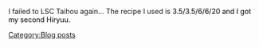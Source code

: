 I failed to LSC Taihou again... The recipe I used is <span style="color:rgb(0,0,0);">3.5/3.5/6/6/20 and I got my second Hiryuu. </span>
[[Category:Blog posts]]